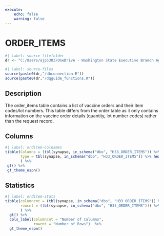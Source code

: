```yaml
---
execute:
    echo: false
    warning: false
---
```


# ORDER_ITEMS {.unnumbered}

```r
#| label: source-filefolder
dr <- "C:/Users/ajp5303/OneDrive - Washington State Executive Branch Agencies/source_scripts"
```

```r
#| label: source-files
source(paste0(dr,"/dbconnection.R"))
source(paste0(dr,"/dqguide_functions.R"))
```

## Description

The order_items table contains a list of vaccine orders and their item codes/lot numbers. This table differs from the order table as it only contains information on the vaccine order details (quantity, lot number codes) rather than the request record.

## Columns

```r
#| label: orditem-colnames
tibble(Columns = (tbl(synapse, in_schema("dbo", "H33_ORDER_ITEMS")) %>% colnames()),
       Type = tbl(synapse, in_schema("dbo", "H33_ORDER_ITEMS")) %>% head(1) %>% as_tibble() %>% sapply(class)
       ) %>%
 gt() %>%
 gt_theme_espn()
```

## Statistics

```r
#| label: orditem-stats
tibble(columncnt = (tbl(synapse, in_schema("dbo", "H33_ORDER_ITEMS")) %>% ncol()),
       rowcnt = (tbl(synapse, in_schema("dbo", "H33_ORDER_ITEMS"))) %>% nrow2()
       ) %>%
  gt() %>%
  cols_label(columncnt = "Number of Columns",
             rowcnt = "Number of Rows")  %>%
  gt_theme_espn()
```
